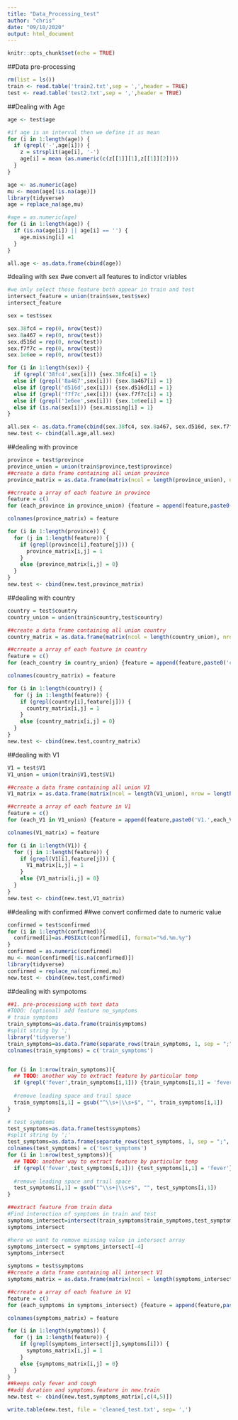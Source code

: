 ```yaml
---
title: "Data_Processing_test"
author: "chris"
date: "09/10/2020"
output: html_document
---
```


```r
knitr::opts_chunk$set(echo = TRUE)
```


##Data pre-processing 
```r
rm(list = ls())
train <- read.table('train2.txt',sep = ',',header = TRUE)
test <- read.table('test2.txt',sep = ',',header = TRUE)

```

##Dealing with Age
```r
age <- test$age

#if age is an interval then we define it as mean
for (i in 1:length(age)) {
  if (grepl('-',age[i])) {
    z = strsplit(age[i], '-')
    age[i] = mean (as.numeric(c(z[[1]][1],z[[1]][2])))
  }
}

age <- as.numeric(age)
mu <- mean(age[!is.na(age)])
library(tidyverse)
age = replace_na(age,mu)

#age = as.numeric(age)
for (i in 1:length(age)) {
  if (is.na(age[i]) || age[i] == '') {
    age.missing[i] =1
  }
}

all.age <- as.data.frame(cbind(age))
```

#dealing with sex
#we convert all features to indictor vriables
```r
#we only select those feature both appear in train and test
intersect_feature = union(train$sex,test$sex)
intersect_feature

sex = test$sex

sex.38fc4 = rep(0, nrow(test))
sex.8a467 = rep(0, nrow(test))
sex.d516d = rep(0, nrow(test))
sex.f7f7c = rep(0, nrow(test))
sex.1e6ee = rep(0, nrow(test))

for (i in 1:length(sex)) {
  if (grepl('38fc4',sex[i])) {sex.38fc4[i] = 1}
  else if (grepl('8a467',sex[i])) {sex.8a467[i] = 1}
  else if (grepl('d516d',sex[i])) {sex.d516d[i] = 1}
  else if (grepl('f7f7c',sex[i])) {sex.f7f7c[i] = 1}
  else if (grepl('1e6ee',sex[i])) {sex.1e6ee[i] = 1}
  else if (is.na(sex[i])) {sex.missing[i] = 1}
}

all.sex <- as.data.frame(cbind(sex.38fc4, sex.8a467, sex.d516d, sex.f7f7c,sex.1e6ee))
new.test <- cbind(all.age,all.sex)
```

##dealing with province
```r
province = test$province
province_union = union(train$province,test$province)
##create a data frame containing all union province 
province_matrix = as.data.frame(matrix(ncol = length(province_union), nrow = length(province)))

##crreate a array of each feature in province
feature = c()
for (each_province in province_union) {feature = append(feature,paste0('province.',each_province))}

colnames(province_matrix) = feature

for (i in 1:length(province)) {
  for (j in 1:length(feature)) {
    if (grepl(province[i],feature[j])) {
      province_matrix[i,j] = 1
    }
    else {province_matrix[i,j] = 0}
  }
}
new.test <- cbind(new.test,province_matrix)
```

##dealing with country

```r
country = test$country
country_union = union(train$country,test$country)

##create a data frame containing all union country 
country_matrix = as.data.frame(matrix(ncol = length(country_union), nrow = length(country)))

##crreate a array of each feature in country
feature = c()
for (each_country in country_union) {feature = append(feature,paste0('country.',each_country))}

colnames(country_matrix) = feature

for (i in 1:length(country)) {
  for (j in 1:length(feature)) {
    if (grepl(country[i],feature[j])) {
      country_matrix[i,j] = 1
    }
    else {country_matrix[i,j] = 0}
  }
}
new.test <- cbind(new.test,country_matrix)
```

##dealing with V1

```r
V1 = test$V1
V1_union = union(train$V1,test$V1)

##create a data frame containing all union V1 
V1_matrix = as.data.frame(matrix(ncol = length(V1_union), nrow = length(V1)))

##crreate a array of each feature in V1
feature = c()
for (each_V1 in V1_union) {feature = append(feature,paste0('V1.',each_V1))}

colnames(V1_matrix) = feature

for (i in 1:length(V1)) {
  for (j in 1:length(feature)) {
    if (grepl(V1[i],feature[j])) {
      V1_matrix[i,j] = 1
    }
    else {V1_matrix[i,j] = 0}
  }
}
new.test <- cbind(new.test,V1_matrix)
```
##dealing with confirmed
##we convert confirmed date to numeric value




```r
confirmed = test$confirmed
for (i in 1:length(confirmed)){
  confirmed[i]=as.POSIXct(confirmed[i], format="%d.%m.%y")
}
confirmed = as.numeric(confirmed)
mu <- mean(confirmed[!is.na(confirmed)])
library(tidyverse)
confirmed = replace_na(confirmed,mu)
new.test <- cbind(new.test,confirmed)
```

##dealing with sympotoms

```r
##1. pre-processiong with text data 
#TODO: (optional) add feature no_symptoms
# train symptoms
train_symptoms=as.data.frame(train$symptoms)
#split string by ';'
library('tidyverse')
train_symptoms=as.data.frame(separate_rows(train_symptoms, 1, sep = ";", convert = FALSE))
colnames(train_symptoms) = c('train_symptoms')


for (i in 1:nrow(train_symptoms)){
  ## TODO: another way to extract feature by particular temp
  if (grepl('fever',train_symptoms[i,1])) {train_symptoms[i,1] = 'fever'}
  
  #remove leading space and trail space
  train_symptoms[i,1] = gsub("^\\s+|\\s+$", "", train_symptoms[i,1])
}

# test symptoms
test_symptoms=as.data.frame(test$symptoms)
#split string by ';'
test_symptoms=as.data.frame(separate_rows(test_symptoms, 1, sep = ";", convert = FALSE))
colnames(test_symptoms) = c('test_symptoms')
for (i in 1:nrow(test_symptoms)){
  ## TODO: another way to extract feature by particular temp
  if (grepl('fever',test_symptoms[i,1])) {test_symptoms[i,1] = 'fever'}
  
  #remove leading space and trail space
  test_symptoms[i,1] = gsub("^\\s+|\\s+$", "", test_symptoms[i,1])
}


```

```r
##extract feature from train data
#Find interection of symptoms in train and test
symptoms_intersect=intersect(train_symptoms$train_symptoms,test_symptoms$test_symptoms)
symptoms_intersect

#here we want to remove missing value in intersect array
symptoms_intersect = symptoms_intersect[-4]
symptoms_intersect

symptoms = test$symptoms
##create a data frame containing all intersect V1 
symptoms_matrix = as.data.frame(matrix(ncol = length(symptoms_intersect), nrow = length(symptoms)))

##crreate a array of each feature in V1
feature = c()
for (each_symptoms in symptoms_intersect) {feature = append(feature,paste0('symptoms.',each_symptoms))}

colnames(symptoms_matrix) = feature

for (i in 1:length(symptoms)) {
  for (j in 1:length(feature)) {
    if (grepl(symptoms_intersect[j],symptoms[i])) {
      symptoms_matrix[i,j] = 1
    }
    else {symptoms_matrix[i,j] = 0}
  }
}
##keeps only fever and cough
##add duration and symptoms.feature in new.train
new.test <- cbind(new.test,symptoms_matrix[,c(4,5)])
```

```r
write.table(new.test, file = 'cleaned_test.txt', sep= ',')
```

